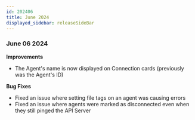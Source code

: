 ```yaml
---
id: 202406
title: June 2024
displayed_sidebar: releaseSideBar
---
```


### June 06 2024

**Improvements**
- The Agent's name is now displayed on Connection cards (previously was the Agent's ID)

**Bug Fixes**
- Fixed an issue where setting file tags on an agent was causing errors
- Fixed an issue where agents were marked as disconnected even when they still pinged the API Server
